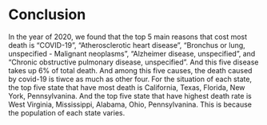 # Conclusion

In the year of 2020, we found that the top 5 main reasons that cost most death is "COVID-19", "Atherosclerotic heart disease", "Bronchus or lung, unspecified - Malignant neoplasms", "Alzheimer disease, unspecified", and "Chronic obstructive pulmonary disease, unspecified". And this five disease takes up 6% of total death. And among this five causes, the death caused by covid-19 is tiwce as much as other four. For the situation of each state, the top five state that have most death is California, Texas, Florida, New York, Pennsylvanina. And the top five state that have highest death rate is West Virginia, Mississippi, Alabama, Ohio, Pennsylvanina. This is because the population of each state varies.


